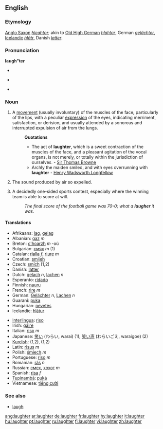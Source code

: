 ==English==

===Etymology===
[[Anglo Saxon]] ''[[hleahtor]]''; akin to [[Old High German]] ''[[hlahtar]]'', German ''[[gelächter]]'', [[Icelandic]] ''[[hlātr]]'', Danish ''[[latter]]''.

===Pronunciation===
'''laugh"ter'''
*{{UK}} {{IPA|/'laːftə/}}
*{{US}} {{IPA|/ˈlæftɚ/}}
*{{audio|en-us-laughter.ogg|Audio (US)}}

===Noun===
{{wikipedia}}
{{en-noun|-}}

#A [[movement]] (usually involuntary) of the muscles of the face, particularly of the lips, with a peculiar [[expression]] of the eyes, indicating merriment, satisfaction, or derision, and usually attended by a sonorous and interrupted expulsion of air from the lungs.
#:'''Quotations'''
#:*The act of '''laughter''', which is a sweet contraction of the muscles of the face, and a pleasant agitation of the vocal organs, is not merely, or totally within the jurisdiction of ourselves. - [http://en.wikipedia.org/wiki/Sir_Thomas_Browne Sir Thomas Browne]
#:*Archly the maiden smiled, and with eyes overrunning with '''laughter''' - [http://en2.wikipedia.org/wiki/Henry_Wadsworth_Longfellow Henry Wadsworth Longfellow]
# The sound produced by air so expelled.
# {{slang}} A decidedly one-sided sports contest, especially where the winning team is able to score at will.
#: ''The final score of the football game was 70-0; what a '''laugher''' it was.''

====Translations====
{{rfc-trans}}
{{top}}
*Afrikaans: [[lag]], [[gelag]]
*Albanian: [[gaz]] ''m''
*Breton: [[c'hoarzh]] ''m'' -où
*Bulgarian: [[смях]] ''m'' (1)
*Catalan: [[rialla]] ''f'', [[riure]] ''m''
*Croatian: [[smijeh]] {{m}}
*Czech: [[smích]] {{m}} (1,2)
*Danish: [[latter]]
*Dutch: [[gelach]] ''n'', [[lachen]] ''n''
*Esperanto: [[ridado]]
*Finnish: [[nauru]]
*French: [[rire]] ''m''
*German: [[Gelächter]] ''n'', [[Lachen]] ''n''
*Guaraní: [[puka]]
*Hungarian: [[nevetés]]
*Icelandic: [[hlátur]]
{{mid}}
*[[Interlingua]]: [[riso]]
*Irish: [[gáire]]
*Italian: [[riso]] ''m''
*Japanese: [[笑い]] (わらい, warai) (1), [[笑い声]] (わらいごえ, waraigoe) (2)
*[[Kurdish]]: {{trad|ku|ken}} {{m}} (1,2), {{trad|ku|kenîn}} {{f}} (1,2)
*Latin: [[risus]] ''m''
*Polish: [[śmiech]] ''m''
*Portuguese: [[riso]] ''m''
*Romanian: [[râs]] ''n''
*Russian: [[смех]], [[хохот]] ''m''
*Spanish: [[risa]] ''f''
*[[Tupinambá]]: [[puká]]
*Vietnamese: [[tiếng cười]]
{{bottom}}

===See also===
*[[laugh]]

[[ang:laughter]]
[[ar:laughter]]
[[de:laughter]]
[[fr:laughter]]
[[hy:laughter]]
[[it:laughter]]
[[hu:laughter]]
[[pt:laughter]]
[[ru:laughter]]
[[fi:laughter]]
[[vi:laughter]]
[[zh:laughter]]